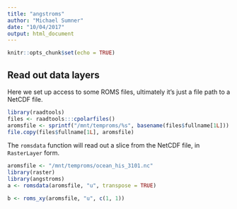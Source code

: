 ```yaml
---
title: "angstroms"
author: "Michael Sumner"
date: "10/04/2017"
output: html_document
---
```


```r
knitr::opts_chunk$set(echo = TRUE)
```

## Read out data layers

Here we set up access to some ROMS files, ultimately it's just a file path to a NetCDF file. 

```r
library(raadtools)
files <- raadtools:::cpolarfiles()
aromsfile <- sprintf("/mnt/temproms/%s", basename(files$fullname[1L]))
file.copy(files$fullname[1L], aromsfile)

```

The `romsdata` function will read out a slice from the NetCDF file, in `RasterLayer` form. 

```r
aromsfile <- "/mnt/temproms/ocean_his_3101.nc"
library(raster)
library(angstroms)
a <- romsdata(aromsfile, "u", transpose = TRUE)

b <- roms_xy(aromsfile, "u", c(1, 1))


```

